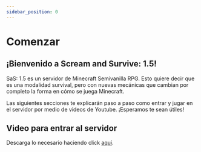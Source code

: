 ```yaml
---
sidebar_position: 0
---
```


# Comenzar

## ¡Bienvenido a Scream and Survive: 1.5!
SaS: 1.5 es un servidor de Minecraft Semivanilla RPG. Esto quiere decir que es una modalidad survival, pero con nuevas mecánicas que cambian por completo la forma en cómo se juega Minecraft.

Las siguientes secciones te explicarán paso a paso como entrar y jugar en el servidor por medio de videos de Youtube. ¡Esperamos te sean útiles!

## Video para entrar al servidor

Descarga lo necesario haciendo click [aquí](https://www.dropbox.com/scl/fi/mtq10dfe6ip35ajbe099k/SaS.zip?rlkey=mfb31aas6he50y7h1l0cfugzh&dl=0).
<YouTubeVideo videoId="lCcw4H0oVXw" />